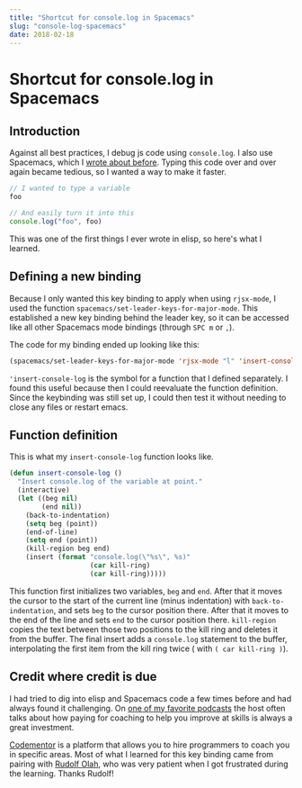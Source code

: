 ```yaml
---
title: "Shortcut for console.log in Spacemacs"
slug: "console-log-spacemacs"
date: 2018-02-18
---
```

# Shortcut for console.log in Spacemacs

## Introduction

Against all best practices, I debug js code using `console.log`. I also use
Spacemacs, which I [wrote about
before](https://medium.com/@_juancaicedo/why-i-use-spacemacs-d6c0ef1a9b00).
Typing this code over and over again became tedious, so I wanted a way to make
it faster.

```js
// I wanted to type a variable
foo

// And easily turn it into this
console.log("foo", foo)
```

This was one of the first things I ever wrote in elisp, so here's
what I learned.

## Defining a new binding

Because I only wanted this key binding to apply when using `rjsx-mode`, I used
the function `spacemacs/set-leader-keys-for-major-mode`. This established a new
key binding behind the leader key, so it can be accessed like all other Spacemacs
mode bindings (through `SPC m` or `,`).

The code for my binding ended up looking like this:

```lisp
(spacemacs/set-leader-keys-for-major-mode 'rjsx-mode "l" 'insert-console-log)
```

`'insert-console-log` is the symbol for a function that I defined separately. I
found this useful because then I could reevaluate the function definition. Since
the keybinding was still set up, I could then test it without needing to close
any files or restart emacs.

## Function definition

This is what my `insert-console-log` function looks like.

```lisp
(defun insert-console-log ()
  "Insert console.log of the variable at point."
  (interactive)
  (let ((beg nil)
        (end nil))
    (back-to-indentation)
    (setq beg (point))
    (end-of-line)
    (setq end (point))
    (kill-region beg end)
    (insert (format "console.log(\"%s\", %s)"
                    (car kill-ring)
                    (car kill-ring)))))
```

This function first initializes two variables, `beg` and `end`. After that it
moves the cursor to the start of the current line (minus indentation) with
`back-to-indentation`, and sets `beg` to the cursor position there. After that
it moves to the end of the line and sets `end` to the cursor position there.
`kill-region` copies the text between those two positions to the kill ring and
deletes it from the buffer. The final insert adds a `console.log` statement to
the buffer, interpolating the first item from the kill ring twice ( with `( car
kill-ring )`).

## Credit where credit is due

I had tried to dig into elisp and Spacemacs code a few times before and had
always found it challenging. On [one of my favorite
podcasts](https://theartofcharm.com/podcast/) the host often talks about how
paying for coaching to help you improve at skills is always a great investment.

[Codementor](https://www.codementor.io/) is a platform that allows you to hire
programmers to coach you in specific areas. Most of what I learned for this key
binding came from pairing with [Rudolf
Olah](https://neverfriday.com/), who was very patient when I got
frustrated during the learning. Thanks Rudolf!
